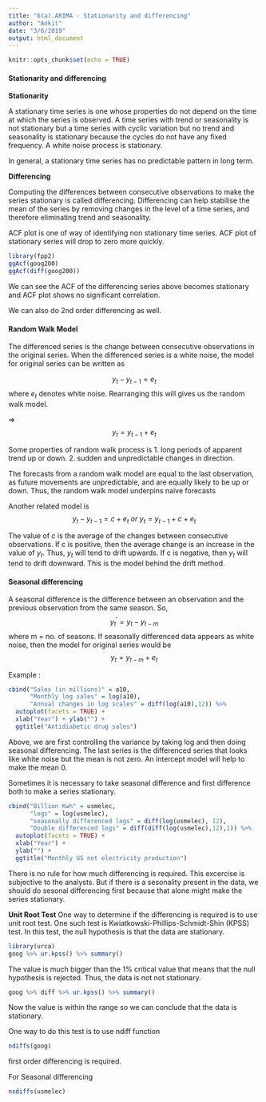 ```yaml
---
title: "6(a).ARIMA - Stationarity and differencing"
author: "Ankit"
date: "3/6/2019"
output: html_document
---
```


```r
knitr::opts_chunk$set(echo = TRUE)
```

#### Stationarity and differencing
**Stationarity **

A stationary time series is one whose properties do not depend on the time at which the series is observed.
A time series with trend or seasonality is not stationary but a time series with cyclic variation but no trend and seasonality is stationary because the cycles do not have any fixed frequency. A white noise process is stationary.

In general, a stationary time series has no predictable pattern in long term.

**Differencing **

Computing the differences between consecutive observations to make the series stationary is called differencing.
Differencing can help stabilise the mean of the series by removing changes in the level of a time series, and therefore eliminating trend and seasonality.

ACF plot is one of way of identifying non stationary time series.
ACF plot of stationary series will drop to zero more quickly.

```r
library(fpp2)
ggAcf(goog200)
ggAcf(diff(goog200))
```

We can see the ACF of the differencing series above becomes stationary and ACF plot shows no significant correlation. 

We can also do 2nd order differencing as well.

#### Random Walk Model
The differenced series is the change between consecutive observations in the original series. When the differenced series is a white noise, the model for original series can be written as 

$$y_t - y_{t-1} = e_t$$
where $e_t$ denotes white noise. Rearranging this will gives us the random walk model.

=>$$y_t = y_{t-1} + e_t$$

Some properties of random walk process is
1. long periods of apparent trend up or down.
2. sudden and unpredictable changes in direction.

The forecasts from a random walk model are equal to the last observation, as future movements are unpredictable, and are equally likely to be up or down. Thus, the random walk model underpins naïve forecasts

Another related model is 
$$y_t - y_{t-1} = c + e_t\ or\ y_t = y_{t-1} + c + e_t$$

The value of c is the average of the changes between consecutive observations. If c is positive, then the average change is an increase in the value of $y_t$. Thus, $y_t$ will tend to drift upwards. If c is negative, then $y_t$ will tend to drift downward. This is the model behind the drift method.

#### Seasonal differencing 
A seasonal difference is the difference between an observation and the previous observation from the same season. So,
$$y_{t}^{'} = y_t - y_{t-m}$$
where m = no. of seasons. If seasonally differenced data appears as white noise, then the model for original series would be 
$$y_t = y_{t-m} + e_t$$

Example : 
```r
cbind("Sales (in millions)" = a10,
      "Monthly log sales" = log(a10),
      "Annual changes in log scales" = diff(log(a10),12)) %>%
  autoplot(facets = TRUE) +
  xlab("Year") + ylab("") +
  ggtitle("Antidiabetic drug sales")
```

Above, we are first controlling the variance by taking log and then doing seasonal differencing. The last series is the differenced series that looks like white noise but the mean is not zero. An intercept model will help to make the mean 0.

Sometimes it is necessary to take seasonal difference and first difference both to make a series stationary.

```r
cbind("Billion Kwh" = usmelec,
      "logs" = log(usmelec),
      "seasonally differenced logs" = diff(log(usmelec), 12),
      "Double differenced logs" = diff(diff(log(usmelec),12),1)) %>%
  autoplot(facets = TRUE) +
  xlab("Year") +
  ylab("") +
  ggtitle("Monthly US net electricity production")
```

There is no rule for how much differencing is required. This excercise is subjective to the analysts. But if there is a sesonality present in the data, we should do sesonal differencing first because that alone might make the series stationary.

**Unit Root Test**
One way to determine if the differencing is required is to use unit root test. One such test is Kwiatkowski-Phillips-Schmidt-Shin (KPSS) test. In this test, the null hypothesis is that the data are stationary.

```r
library(urca)
goog %>% ur.kpss() %>% summary()
```
The value is much bigger than the 1% critical value that means that the null hypothesis is rejected. Thus, the data is not not stationary.


```r
goog %>% diff %>% ur.kpss() %>% summary()
```

Now the value is within the range so we can conclude that the data is stationary.

One way to do this test is to use ndiff function
```r
ndiffs(goog)
```
first order differencing is required.

For Seasonal differencing
```r
nsdiffs(usmelec)
```



